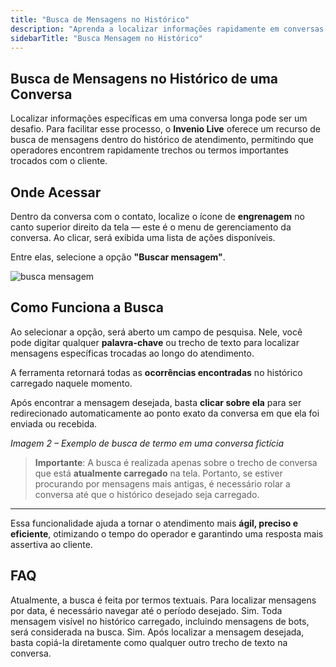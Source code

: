 ```yaml
---
title: "Busca de Mensagens no Histórico"
description: "Aprenda a localizar informações rapidamente em conversas do Invenio Live."
sidebarTitle: "Busca Mensagem no Histórico"
---
```


##  Busca de Mensagens no Histórico de uma Conversa

Localizar informações específicas em uma conversa longa pode ser um desafio. Para facilitar esse processo, o **Invenio Live** oferece um recurso de busca de mensagens dentro do histórico de atendimento, permitindo que operadores encontrem rapidamente trechos ou termos importantes trocados com o cliente.

##  Onde Acessar

Dentro da conversa com o contato, localize o ícone de **engrenagem** no canto superior direito da tela — este é o menu de gerenciamento da conversa. Ao clicar, será exibida uma lista de ações disponíveis.

Entre elas, selecione a opção **"Buscar mensagem"**.

![busca mensagem](https://robbublob.blob.core.windows.net/docs/buscarmensagem.png)

##  Como Funciona a Busca

Ao selecionar a opção, será aberto um campo de pesquisa. Nele, você pode digitar qualquer **palavra-chave** ou trecho de texto para localizar mensagens específicas trocadas ao longo do atendimento.

A ferramenta retornará todas as **ocorrências encontradas** no histórico carregado naquele momento.

Após encontrar a mensagem desejada, basta **clicar sobre ela** para ser redirecionado automaticamente ao ponto exato da conversa em que ela foi enviada ou recebida.

_Imagem 2 – Exemplo de busca de termo em uma conversa fictícia_

>  **Importante**: A busca é realizada apenas sobre o trecho de conversa que está **atualmente carregado** na tela. Portanto, se estiver procurando por mensagens mais antigas, é necessário rolar a conversa até que o histórico desejado seja carregado.

---

Essa funcionalidade ajuda a tornar o atendimento mais **ágil, preciso e eficiente**, otimizando o tempo do operador e garantindo uma resposta mais assertiva ao cliente.

##  FAQ

<AccordionGroup title="Dúvidas Frequentes">

<Accordion title="Consigo buscar por datas específicas na conversa?">
Atualmente, a busca é feita por termos textuais. Para localizar mensagens por data, é necessário navegar até o período desejado.
</Accordion>

<Accordion title="A busca considera mensagens automáticas de bots?">
Sim. Toda mensagem visível no histórico carregado, incluindo mensagens de bots, será considerada na busca.
</Accordion>

<Accordion title="Consigo copiar o conteúdo encontrado?">
Sim. Após localizar a mensagem desejada, basta copiá-la diretamente como qualquer outro trecho de texto na conversa.
</Accordion>

</AccordionGroup>


